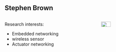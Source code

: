 ## Stephen Brown

::: columns
::: {.column width="60%"}

Research interests:

-    Embedded networking 
-    wireless sensor 
-    Actuator networking


:::

::: {.column width="40%"}

![](https://www.maynoothuniversity.ie/sites/default/files/styles/ratio_2_3/public/assets/images/Stephen%20Brown%20web.jpg){.absolute top="150" left="600" width="40%" }

:::
:::

